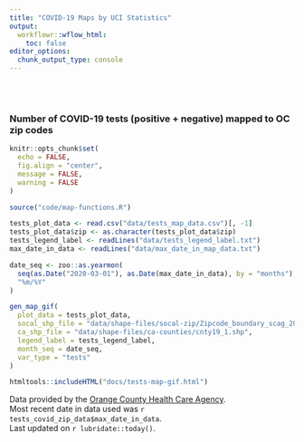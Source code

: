 ```yaml
---
title: "COVID-19 Maps by UCI Statistics"
output:
  workflowr::wflow_html:
    toc: false
editor_options:
  chunk_output_type: console
---
```

<style type="text/css">
.main-container {
  max-width: 1200px;
  margin-left: auto;
  margin-right: auto;
}
</style>

<br>
<br>

### Number of COVID-19 tests (positive + negative) mapped to OC zip codes

```r
knitr::opts_chunk$set(
  echo = FALSE,
  fig.align = "center",
  message = FALSE,
  warning = FALSE
)
```


```r
source("code/map-functions.R")
```


```r
tests_plot_data <- read.csv("data/tests_map_data.csv")[, -1]
tests_plot_data$zip <- as.character(tests_plot_data$zip)
tests_legend_label <- readLines("data/tests_legend_label.txt")
max_date_in_data <- readLines("data/max_date_in_map_data.txt")

date_seq <- zoo::as.yearmon(
  seq(as.Date("2020-03-01"), as.Date(max_date_in_data), by = "months"), 
  "%m/%Y"
)

gen_map_gif(
  plot_data = tests_plot_data, 
  socal_shp_file = "data/shape-files/socal-zip/Zipcode_boundary_scag_2009.shp", 
  ca_shp_file = "data/shape-files/ca-counties/cnty19_1.shp", 
  legend_label = tests_legend_label, 
  month_seq = date_seq, 
  var_type = "tests"
)
```


```r
htmltools::includeHTML("docs/tests-map-gif.html")
```


Data provided by the [Orange County Health Care Agency](https://www.ochealthinfo.com).  
Most recent date in data used was `r tests_covid_zip_data$max_date_in_data`.  
Last updated on `r lubridate::today()`.
